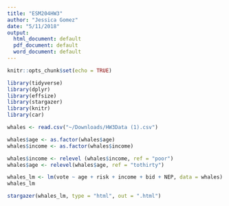 ```yaml
---
title: "ESM204HW3"
author: "Jessica Gomez"
date: "5/11/2018"
output:
  html_document: default
  pdf_document: default
  word_document: default
---
```


```r
knitr::opts_chunk$set(echo = TRUE)
```

```r

library(tidyverse)
library(dplyr)
library(effsize)
library(stargazer)
library(knitr)
library(car)

whales <- read.csv("~/Downloads/HW3Data (1).csv")

```


```r

whales$age <- as.factor(whales$age)
whales$income <- as.factor(whales$income)

whales$income <- relevel (whales$income, ref = "poor")
whales$age <- relevel(whales$age, ref = "tothirty")

whales_lm <- lm(vote ~ age + risk + income + bid + NEP, data = whales)
whales_lm
```

```r

stargazer(whales_lm, type = "html", out = ".html")
```

